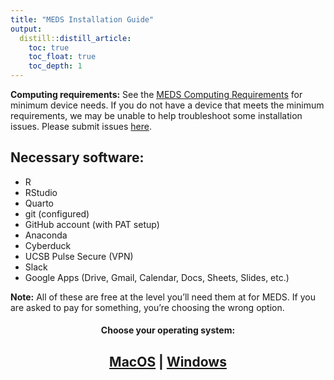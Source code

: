 ```yaml
---
title: "MEDS Installation Guide"
output:
  distill::distill_article:
    toc: true
    toc_float: true
    toc_depth: 1
---
```


**Computing requirements:** See the [MEDS Computing Requirements](computer_reqs.html) for minimum device needs. If you do not have a device that meets the minimum requirements, we may be unable to help troubleshoot some installation issues. Please submit issues [here](https://bren.zendesk.com/hc/en-us/requests/new). 

## Necessary software:

- R
- RStudio
- Quarto
- git (configured)
- GitHub account (with PAT setup)
- Anaconda
- Cyberduck
- UCSB Pulse Secure (VPN)
- Slack
- Google Apps (Drive, Gmail, Calendar, Docs, Sheets, Slides, etc.)

**Note:** All of these are free at the level you’ll need them at for MEDS. If you are asked to pay for something, you’re choosing the wrong option. 

<h4 align="center"> Choose your operating system: </h4>

<h2 align="center">[MacOS](meds-install-mac.html)  |  [Windows](meds-install-windows.html)</h2>
